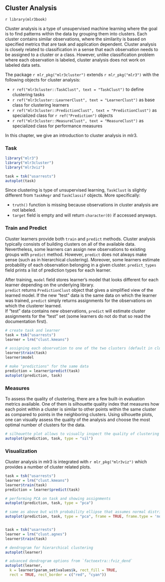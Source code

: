 ## Cluster Analysis {#cluster}

`r library(mlr3book)`

Cluster analysis is a type of unsupervised machine learning where the goal is to find patterns within the data by grouping them into clusters.
Each cluster contains similar observations, where the similarity is based on specified metrics that are task and application dependent. 
Cluster analysis is closely related to classification in a sense that each observation needs to be assigned to a cluster or a class. 
However, unlike classification problem where each observation is labeled, cluster analysis does not work on labeled data sets. 


The package `r mlr_pkg("mlr3cluster")` extends `r mlr_pkg("mlr3")` with the following objects for cluster analysis:

* `r ref("mlr3cluster::TaskClust", text = "TaskClust")` to define clustering tasks
* `r ref("mlr3cluster::LearnerClust", text = "LearnerClust")` as base class for clustering learners
* `r ref("mlr3cluster::PredictionClust", text = "PredictionClust")` as specialized class for `r ref("Prediction")` objects
* `r ref("mlr3cluster::MeasureClust", text = "MeasureClust")` as specialized class for performance measures

In this chapter, we give an introduction to cluster analysis in mlr3. 

### Task
```r
library("mlr3")
library("mlr3cluster")
library("mlr3viz")

task = tsk("usarrests")
autoplot(task)
```

Since clustering is type of unsupervised learning, `TaskClust` is slightly different from `TaskRegr` and `TaskClassif` objects. 
More specifically:

  * `truth()` function is missing because observations in cluster analysis are not labeled. 
  * `target` field is empty and will return `character(0)` if accessed anyways. 


### Train and Predict
Cluster learners provide both `train` and `predict` methods. 
Cluster analysis typically consists of building clusters on all of the available data. 
Nevertheless, some learners can assign new observations to existing groups with `predict` method.
However, `predict` does not always make sense (such as in hierarchical clustering).
Moreover, some learners estimate probability of each observation belonging in a given cluster.
`predict_types` field prints a list of prediction types for each learner. 

After training, `model` field stores learner's model that looks different for each learner depending on the underlying library.  
`predict` returns `PredictionClust` object that gives a simplified view of the learned model. 
If the new "test" data is the same data on which the learner was trained, `predict` simply returns assignments for the observations on which the clusterer learned.  
If "test" data contains new observations, `predict` will estimate cluster assignments for the "test" set (some learners do not do that so read the documentation first).

```r
# create task and learner
task = tsk("usarrests")
learner = lrn("clust.kmeans")

# assigning each observation to one of the two clusters (default in clust.kmeans)
learner$train(task)
learner$model

# make "predictions" for the same data
prediction = learner$predict(task)
autoplot(prediction, task)
```


### Measures
To assess the quality of clustering, there are a few built-in evaluation metrics available. 
One of them is silhouette quality index that measures how each point within a cluster is similar to other points within the same cluster as compared to points in the neighboring clusters. 
Using silhouette plots, one can visually assess the quality of the analysis and choose the most optimal number of clusters for the data. 

```r
# silhouette plot allows to visually inspect the quality of clustering 
autoplot(prediction, task, type = "sil")
```


### Visualization
Cluster analysis in mlr3 is integrated with `r mlr_pkg("mlr3viz")` which provides a number of cluster related plots. 

```r
task = tsk("usarrests")
learner = lrn("clust.kmeans")
learner$train(task)
prediction = learner$predict(task)

# performing PCA on task and showing assignments
autoplot(prediction, task, type = "pca")

# same as above but with probability ellipse that assumes normal distribution
autoplot(prediction, task, type = "pca", frame = TRUE, frame.type = 'norm')


task = tsk("usarrests")
learner = lrn("clust.agnes")
learner$train(task)

# dendrogram for hierarchical clustering
autoplot(learner)

# advanced dendrogram options from `factoextra::fviz_dend`
autoplot(learner,
  k = learner$param_set$values$k, rect_fill = TRUE,
  rect = TRUE, rect_border = c("red", "cyan"))
```
